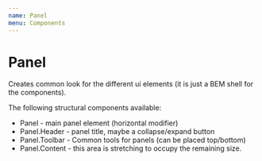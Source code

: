 ```yaml
---
name: Panel
menu: Components
---
```


# Panel

Creates common look for the different ui elements (it is just a BEM shell for the components).

The following structural components available:

- Panel - main panel element (horizontal modifier)
- Panel.Header - panel title, maybe a collapse/expand button 
- Panel.Toolbar - Common tools for panels (can be placed top/bottom)
- Panel.Content - this area is stretching to occupy the remaining size.

